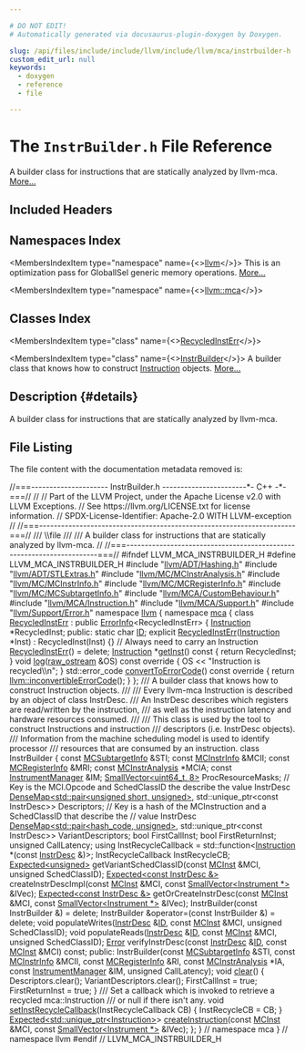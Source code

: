 ```yaml
---

# DO NOT EDIT!
# Automatically generated via docusaurus-plugin-doxygen by Doxygen.

slug: /api/files/include/include/llvm/include/llvm/mca/instrbuilder-h
custom_edit_url: null
keywords:
  - doxygen
  - reference
  - file

---
```





# The `InstrBuilder.h` File Reference

<DoxygenPage pluginConfig={pluginConfig}>

A builder class for instructions that are statically analyzed by llvm-mca. <a href="#details">More...</a>

## Included Headers

<IncludesList>
<IncludesListItem
  filePath="llvm/ADT/Hashing.h"
  permalink="/docs/api/files/include/include/llvm/include/llvm/adt/hashing-h"
  isLocal="true" />
<IncludesListItem
  filePath="llvm/ADT/STLExtras.h"
  permalink="/docs/api/files/include/include/llvm/include/llvm/adt/stlextras-h"
  isLocal="true" />
<IncludesListItem
  filePath="llvm/MC/MCInstrAnalysis.h"
  permalink="/docs/api/files/include/include/llvm/include/llvm/mc/mcinstranalysis-h"
  isLocal="true" />
<IncludesListItem
  filePath="llvm/MC/MCInstrInfo.h"
  permalink="/docs/api/files/include/include/llvm/include/llvm/mc/mcinstrinfo-h"
  isLocal="true" />
<IncludesListItem
  filePath="llvm/MC/MCRegisterInfo.h"
  permalink="/docs/api/files/include/include/llvm/include/llvm/mc/mcregisterinfo-h"
  isLocal="true" />
<IncludesListItem
  filePath="llvm/MC/MCSubtargetInfo.h"
  permalink="/docs/api/files/include/include/llvm/include/llvm/mc/mcsubtargetinfo-h"
  isLocal="true" />
<IncludesListItem
  filePath="llvm/MCA/CustomBehaviour.h"
  permalink="/docs/api/files/include/include/llvm/include/llvm/mca/custombehaviour-h"
  isLocal="true" />
<IncludesListItem
  filePath="llvm/MCA/Instruction.h"
  permalink="/docs/api/files/include/include/llvm/include/llvm/mca/instruction-h"
  isLocal="true" />
<IncludesListItem
  filePath="llvm/MCA/Support.h"
  permalink="/docs/api/files/include/include/llvm/include/llvm/mca/support-h"
  isLocal="true" />
<IncludesListItem
  filePath="llvm/Support/Error.h"
  permalink="/docs/api/files/include/include/llvm/include/llvm/support/error-h"
  isLocal="true" />
</IncludesList>

## Namespaces Index

<MembersIndex>

<MembersIndexItem
  type="namespace"
  name={<><a href="/docs/api/namespaces/llvm">llvm</a></>}>
This is an optimization pass for GlobalISel generic memory operations. <a href="/docs/api/namespaces/llvm/#details">More...</a>
</MembersIndexItem>

<MembersIndexItem
  type="namespace"
  name={<><a href="/docs/api/namespaces/llvm/mca">llvm::mca</a></>}>
</MembersIndexItem>

</MembersIndex>

## Classes Index

<MembersIndex>

<MembersIndexItem
  type="class"
  name={<><a href="/docs/api/classes/llvm/mca/recycledinsterr">RecycledInstErr</a></>}>
</MembersIndexItem>

<MembersIndexItem
  type="class"
  name={<><a href="/docs/api/classes/llvm/mca/instrbuilder">InstrBuilder</a></>}>
A builder class that knows how to construct <a href="/docs/api/classes/llvm/mca/instruction">Instruction</a> objects. <a href="/docs/api/classes/llvm/mca/instrbuilder/#details">More...</a>
</MembersIndexItem>

</MembersIndex>

## Description {#details}

A builder class for instructions that are statically analyzed by llvm-mca.

## File Listing

The file content with the documentation metadata removed is:

<ProgramListing>

<Link id="l00001" /><CodeLine lineNumber="1"><Highlight kind="comment">//===--------------------- InstrBuilder.h -----------------------&#42;- C++ -&#42;-===//</Highlight><Highlight kind="normal"></Highlight></CodeLine>
<Link id="l00002" /><CodeLine lineNumber="2"><Highlight kind="normal"></Highlight><Highlight kind="comment">//</Highlight><Highlight kind="normal"></Highlight></CodeLine>
<Link id="l00003" /><CodeLine lineNumber="3"><Highlight kind="normal"></Highlight><Highlight kind="comment">// Part of the LLVM Project, under the Apache License v2.0 with LLVM Exceptions.</Highlight><Highlight kind="normal"></Highlight></CodeLine>
<Link id="l00004" /><CodeLine lineNumber="4"><Highlight kind="normal"></Highlight><Highlight kind="comment">// See https://llvm.org/LICENSE.txt for license information.</Highlight><Highlight kind="normal"></Highlight></CodeLine>
<Link id="l00005" /><CodeLine lineNumber="5"><Highlight kind="normal"></Highlight><Highlight kind="comment">// SPDX-License-Identifier: Apache-2.0 WITH LLVM-exception</Highlight><Highlight kind="normal"></Highlight></CodeLine>
<Link id="l00006" /><CodeLine lineNumber="6"><Highlight kind="normal"></Highlight><Highlight kind="comment">//</Highlight><Highlight kind="normal"></Highlight></CodeLine>
<Link id="l00007" /><CodeLine lineNumber="7"><Highlight kind="normal"></Highlight><Highlight kind="comment">//===----------------------------------------------------------------------===//</Highlight><Highlight kind="comment"></Highlight></CodeLine>
<Link id="l00008" /><CodeLine lineNumber="8"><Highlight kind="comment">/// \\file</Highlight></CodeLine>
<Link id="l00009" /><CodeLine lineNumber="9"><Highlight kind="comment">///</Highlight></CodeLine>
<Link id="l00010" /><CodeLine lineNumber="10"><Highlight kind="comment">/// A builder class for instructions that are statically analyzed by llvm-mca.</Highlight><Highlight kind="normal"></Highlight></CodeLine>
<Link id="l00011" /><CodeLine lineNumber="11"><Highlight kind="normal"></Highlight><Highlight kind="comment">//</Highlight><Highlight kind="normal"></Highlight></CodeLine>
<Link id="l00012" /><CodeLine lineNumber="12"><Highlight kind="normal"></Highlight><Highlight kind="comment">//===----------------------------------------------------------------------===//</Highlight><Highlight kind="normal"></Highlight></CodeLine>
<Link id="l00013" /><CodeLine lineNumber="13"><Highlight kind="normal"></Highlight></CodeLine>
<Link id="l00014" /><CodeLine lineNumber="14"><Highlight kind="normal"></Highlight><Highlight kind="preprocessor">#ifndef LLVM&#95;MCA&#95;INSTRBUILDER&#95;H</Highlight><Highlight kind="normal"></Highlight></CodeLine>
<Link id="l00015" /><CodeLine lineNumber="15"><Highlight kind="normal"></Highlight><Highlight kind="preprocessor">#define LLVM&#95;MCA&#95;INSTRBUILDER&#95;H</Highlight><Highlight kind="normal"></Highlight></CodeLine>
<Link id="l00016" /><CodeLine lineNumber="16"><Highlight kind="normal"></Highlight></CodeLine>
<Link id="l00017" /><CodeLine lineNumber="17"><Highlight kind="normal"></Highlight><Highlight kind="preprocessor">#include &quot;<a href="/docs/api/files/include/include/llvm/include/llvm/adt/hashing-h">llvm/ADT/Hashing.h</a>&quot;</Highlight><Highlight kind="normal"></Highlight></CodeLine>
<Link id="l00018" /><CodeLine lineNumber="18"><Highlight kind="normal"></Highlight><Highlight kind="preprocessor">#include &quot;<a href="/docs/api/files/include/include/llvm/include/llvm/adt/stlextras-h">llvm/ADT/STLExtras.h</a>&quot;</Highlight><Highlight kind="normal"></Highlight></CodeLine>
<Link id="l00019" /><CodeLine lineNumber="19"><Highlight kind="normal"></Highlight><Highlight kind="preprocessor">#include &quot;<a href="/docs/api/files/include/include/llvm/include/llvm/mc/mcinstranalysis-h">llvm/MC/MCInstrAnalysis.h</a>&quot;</Highlight><Highlight kind="normal"></Highlight></CodeLine>
<Link id="l00020" /><CodeLine lineNumber="20"><Highlight kind="normal"></Highlight><Highlight kind="preprocessor">#include &quot;<a href="/docs/api/files/include/include/llvm/include/llvm/mc/mcinstrinfo-h">llvm/MC/MCInstrInfo.h</a>&quot;</Highlight><Highlight kind="normal"></Highlight></CodeLine>
<Link id="l00021" /><CodeLine lineNumber="21"><Highlight kind="normal"></Highlight><Highlight kind="preprocessor">#include &quot;<a href="/docs/api/files/include/include/llvm/include/llvm/mc/mcregisterinfo-h">llvm/MC/MCRegisterInfo.h</a>&quot;</Highlight><Highlight kind="normal"></Highlight></CodeLine>
<Link id="l00022" /><CodeLine lineNumber="22"><Highlight kind="normal"></Highlight><Highlight kind="preprocessor">#include &quot;<a href="/docs/api/files/include/include/llvm/include/llvm/mc/mcsubtargetinfo-h">llvm/MC/MCSubtargetInfo.h</a>&quot;</Highlight><Highlight kind="normal"></Highlight></CodeLine>
<Link id="l00023" /><CodeLine lineNumber="23"><Highlight kind="normal"></Highlight><Highlight kind="preprocessor">#include &quot;<a href="/docs/api/files/include/include/llvm/include/llvm/mca/custombehaviour-h">llvm/MCA/CustomBehaviour.h</a>&quot;</Highlight><Highlight kind="normal"></Highlight></CodeLine>
<Link id="l00024" /><CodeLine lineNumber="24"><Highlight kind="normal"></Highlight><Highlight kind="preprocessor">#include &quot;<a href="/docs/api/files/include/include/llvm/include/llvm/mca/instruction-h">llvm/MCA/Instruction.h</a>&quot;</Highlight><Highlight kind="normal"></Highlight></CodeLine>
<Link id="l00025" /><CodeLine lineNumber="25"><Highlight kind="normal"></Highlight><Highlight kind="preprocessor">#include &quot;<a href="/docs/api/files/include/include/llvm/include/llvm/mca/support-h">llvm/MCA/Support.h</a>&quot;</Highlight><Highlight kind="normal"></Highlight></CodeLine>
<Link id="l00026" /><CodeLine lineNumber="26"><Highlight kind="normal"></Highlight><Highlight kind="preprocessor">#include &quot;<a href="/docs/api/files/include/include/llvm/include/llvm/support/error-h">llvm/Support/Error.h</a>&quot;</Highlight><Highlight kind="normal"></Highlight></CodeLine>
<Link id="l00027" /><CodeLine lineNumber="27"><Highlight kind="normal"></Highlight></CodeLine>
<Link id="l00028" /><CodeLine lineNumber="28"><Highlight kind="normal"></Highlight><Highlight kind="keyword">namespace </Highlight><Highlight kind="normal"><a href="/docs/api/namespaces/llvm">llvm</a> &#123;</Highlight></CodeLine>
<Link id="l00029" /><CodeLine lineNumber="29"><Highlight kind="normal"></Highlight><Highlight kind="keyword">namespace </Highlight><Highlight kind="normal"><a href="/docs/api/namespaces/llvm/mca">mca</a> &#123;</Highlight></CodeLine>
<Link id="l00030" /><CodeLine lineNumber="30"><Highlight kind="normal"></Highlight></CodeLine>
<Link id="l00031" /><CodeLine lineNumber="31" lineLink="/docs/api/classes/llvm/mca/recycledinsterr"><Highlight kind="normal"></Highlight><Highlight kind="keyword">class </Highlight><Highlight kind="normal"><a href="/docs/api/classes/llvm/mca/recycledinsterr/#a416a7f2cda238dbe9d2407abd5de2224">RecycledInstErr</a> : </Highlight><Highlight kind="keyword">public</Highlight><Highlight kind="normal"> <a href="/docs/api/classes/llvm/errorinfo">ErrorInfo</a>&lt;RecycledInstErr&gt; &#123;</Highlight></CodeLine>
<Link id="l00032" /><CodeLine lineNumber="32"><Highlight kind="normal">  <a href="/docs/api/classes/llvm/mca/instruction">Instruction</a> &#42;RecycledInst;</Highlight></CodeLine>
<Link id="l00033" /><CodeLine lineNumber="33"><Highlight kind="normal"></Highlight></CodeLine>
<Link id="l00034" /><CodeLine lineNumber="34"><Highlight kind="normal"></Highlight><Highlight kind="keyword">public</Highlight><Highlight kind="normal">:</Highlight></CodeLine>
<Link id="l00035" /><CodeLine lineNumber="35" lineLink="/docs/api/classes/llvm/mca/recycledinsterr/#a906294eea15ebf3ba3e1f78e629718e4"><Highlight kind="normal">  </Highlight><Highlight kind="keyword">static</Highlight><Highlight kind="normal"> </Highlight><Highlight kind="keywordtype">char</Highlight><Highlight kind="normal"> <a href="/docs/api/classes/llvm/mca/recycledinsterr/#a906294eea15ebf3ba3e1f78e629718e4">ID</a>;</Highlight></CodeLine>
<Link id="l00036" /><CodeLine lineNumber="36"><Highlight kind="normal"></Highlight></CodeLine>
<Link id="l00037" /><CodeLine lineNumber="37" lineLink="/docs/api/classes/llvm/mca/recycledinsterr/#a416a7f2cda238dbe9d2407abd5de2224"><Highlight kind="normal">  </Highlight><Highlight kind="keyword">explicit</Highlight><Highlight kind="normal"> <a href="/docs/api/classes/llvm/mca/recycledinsterr/#a416a7f2cda238dbe9d2407abd5de2224">RecycledInstErr</a>(<a href="/docs/api/classes/llvm/mca/instruction">Instruction</a> &#42;Inst) : RecycledInst(Inst) &#123;&#125;</Highlight></CodeLine>
<Link id="l00038" /><CodeLine lineNumber="38"><Highlight kind="normal">  </Highlight><Highlight kind="comment">// Always need to carry an Instruction</Highlight><Highlight kind="normal"></Highlight></CodeLine>
<Link id="l00039" /><CodeLine lineNumber="39" lineLink="/docs/api/classes/llvm/mca/recycledinsterr/#a0cacf1eb4ad945602456a6ace3951992"><Highlight kind="normal">  <a href="/docs/api/classes/llvm/mca/recycledinsterr/#a0cacf1eb4ad945602456a6ace3951992">RecycledInstErr</a>() = </Highlight><Highlight kind="keyword">delete</Highlight><Highlight kind="normal">;</Highlight></CodeLine>
<Link id="l00040" /><CodeLine lineNumber="40"><Highlight kind="normal"></Highlight></CodeLine>
<Link id="l00041" /><CodeLine lineNumber="41" lineLink="/docs/api/classes/llvm/mca/recycledinsterr/#a3781a5264f7edc9af0af24af51971703"><Highlight kind="normal">  <a href="/docs/api/classes/llvm/mca/instruction">Instruction</a> &#42;<a href="/docs/api/classes/llvm/mca/recycledinsterr/#a3781a5264f7edc9af0af24af51971703">getInst</a>()</Highlight><Highlight kind="keyword"> const </Highlight><Highlight kind="normal">&#123; </Highlight><Highlight kind="keywordflow">return</Highlight><Highlight kind="normal"> RecycledInst; &#125;</Highlight></CodeLine>
<Link id="l00042" /><CodeLine lineNumber="42"><Highlight kind="normal"></Highlight></CodeLine>
<Link id="l00043" /><CodeLine lineNumber="43" lineLink="/docs/api/classes/llvm/mca/recycledinsterr/#a2ab007e2326ac07bc6f69d893e2cd254"><Highlight kind="normal">  </Highlight><Highlight kind="keywordtype">void</Highlight><Highlight kind="normal"> <a href="/docs/api/classes/llvm/mca/recycledinsterr/#a2ab007e2326ac07bc6f69d893e2cd254">log</a>(<a href="/docs/api/classes/llvm/raw-ostream">raw&#95;ostream</a> &amp;OS)</Highlight><Highlight kind="keyword"> const override </Highlight><Highlight kind="normal">&#123;</Highlight></CodeLine>
<Link id="l00044" /><CodeLine lineNumber="44"><Highlight kind="normal">    OS &lt;&lt; </Highlight><Highlight kind="stringliteral">&quot;Instruction is recycled\\n&quot;</Highlight><Highlight kind="normal">;</Highlight></CodeLine>
<Link id="l00045" /><CodeLine lineNumber="45"><Highlight kind="normal">  &#125;</Highlight></CodeLine>
<Link id="l00046" /><CodeLine lineNumber="46"><Highlight kind="normal"></Highlight></CodeLine>
<Link id="l00047" /><CodeLine lineNumber="47" lineLink="/docs/api/classes/llvm/mca/recycledinsterr/#a627be2e6ba695ab8265fe1ed0bd61f63"><Highlight kind="normal">  std::error&#95;code <a href="/docs/api/classes/llvm/mca/recycledinsterr/#a627be2e6ba695ab8265fe1ed0bd61f63">convertToErrorCode</a>()</Highlight><Highlight kind="keyword"> const override </Highlight><Highlight kind="normal">&#123;</Highlight></CodeLine>
<Link id="l00048" /><CodeLine lineNumber="48"><Highlight kind="normal">    </Highlight><Highlight kind="keywordflow">return</Highlight><Highlight kind="normal"> <a href="/docs/api/namespaces/llvm/#a2b43c21951d0948b34bcf7019949032d">llvm::inconvertibleErrorCode</a>();</Highlight></CodeLine>
<Link id="l00049" /><CodeLine lineNumber="49"><Highlight kind="normal">  &#125;</Highlight></CodeLine>
<Link id="l00050" /><CodeLine lineNumber="50"><Highlight kind="normal">&#125;;</Highlight></CodeLine>
<Link id="l00051" /><CodeLine lineNumber="51"><Highlight kind="normal"></Highlight><Highlight kind="comment"></Highlight></CodeLine>
<Link id="l00052" /><CodeLine lineNumber="52"><Highlight kind="comment">/// A builder class that knows how to construct Instruction objects.</Highlight></CodeLine>
<Link id="l00053" /><CodeLine lineNumber="53"><Highlight kind="comment">///</Highlight></CodeLine>
<Link id="l00054" /><CodeLine lineNumber="54"><Highlight kind="comment">/// Every llvm-mca Instruction is described by an object of class InstrDesc.</Highlight></CodeLine>
<Link id="l00055" /><CodeLine lineNumber="55"><Highlight kind="comment">/// An InstrDesc describes which registers are read/written by the instruction,</Highlight></CodeLine>
<Link id="l00056" /><CodeLine lineNumber="56"><Highlight kind="comment">/// as well as the instruction latency and hardware resources consumed.</Highlight></CodeLine>
<Link id="l00057" /><CodeLine lineNumber="57"><Highlight kind="comment">///</Highlight></CodeLine>
<Link id="l00058" /><CodeLine lineNumber="58"><Highlight kind="comment">/// This class is used by the tool to construct Instructions and instruction</Highlight></CodeLine>
<Link id="l00059" /><CodeLine lineNumber="59"><Highlight kind="comment">/// descriptors (i.e. InstrDesc objects).</Highlight></CodeLine>
<Link id="l00060" /><CodeLine lineNumber="60"><Highlight kind="comment">/// Information from the machine scheduling model is used to identify processor</Highlight></CodeLine>
<Link id="l00061" /><CodeLine lineNumber="61"><Highlight kind="comment">/// resources that are consumed by an instruction.</Highlight><Highlight kind="normal"></Highlight></CodeLine>
<Link id="l00062" /><CodeLine lineNumber="62" lineLink="/docs/api/classes/llvm/mca/instrbuilder"><Highlight kind="normal"></Highlight><Highlight kind="keyword">class </Highlight><Highlight kind="normal">InstrBuilder &#123;</Highlight></CodeLine>
<Link id="l00063" /><CodeLine lineNumber="63"><Highlight kind="normal">  </Highlight><Highlight kind="keyword">const</Highlight><Highlight kind="normal"> <a href="/docs/api/classes/llvm/mcsubtargetinfo">MCSubtargetInfo</a> &amp;STI;</Highlight></CodeLine>
<Link id="l00064" /><CodeLine lineNumber="64"><Highlight kind="normal">  </Highlight><Highlight kind="keyword">const</Highlight><Highlight kind="normal"> <a href="/docs/api/classes/llvm/mcinstrinfo">MCInstrInfo</a> &amp;MCII;</Highlight></CodeLine>
<Link id="l00065" /><CodeLine lineNumber="65"><Highlight kind="normal">  </Highlight><Highlight kind="keyword">const</Highlight><Highlight kind="normal"> <a href="/docs/api/classes/llvm/mcregisterinfo">MCRegisterInfo</a> &amp;MRI;</Highlight></CodeLine>
<Link id="l00066" /><CodeLine lineNumber="66"><Highlight kind="normal">  </Highlight><Highlight kind="keyword">const</Highlight><Highlight kind="normal"> <a href="/docs/api/classes/llvm/mcinstranalysis">MCInstrAnalysis</a> &#42;MCIA;</Highlight></CodeLine>
<Link id="l00067" /><CodeLine lineNumber="67"><Highlight kind="normal">  </Highlight><Highlight kind="keyword">const</Highlight><Highlight kind="normal"> <a href="/docs/api/classes/llvm/mca/instrumentmanager">InstrumentManager</a> &amp;IM;</Highlight></CodeLine>
<Link id="l00068" /><CodeLine lineNumber="68"><Highlight kind="normal">  <a href="/docs/api/classes/llvm/smallvector">SmallVector&lt;uint64&#95;t, 8&gt;</a> ProcResourceMasks;</Highlight></CodeLine>
<Link id="l00069" /><CodeLine lineNumber="69"><Highlight kind="normal"></Highlight></CodeLine>
<Link id="l00070" /><CodeLine lineNumber="70"><Highlight kind="normal">  </Highlight><Highlight kind="comment">// Key is the MCI.Opcode and SchedClassID the describe the value InstrDesc</Highlight><Highlight kind="normal"></Highlight></CodeLine>
<Link id="l00071" /><CodeLine lineNumber="71"><Highlight kind="normal">  <a href="/docs/api/classes/llvm/densemap">DenseMap&lt;std::pair&lt;unsigned short, unsigned&gt;</a>,</Highlight></CodeLine>
<Link id="l00072" /><CodeLine lineNumber="72"><Highlight kind="normal">           std::unique&#95;ptr&lt;const InstrDesc&gt;&gt;</Highlight></CodeLine>
<Link id="l00073" /><CodeLine lineNumber="73"><Highlight kind="normal">      Descriptors;</Highlight></CodeLine>
<Link id="l00074" /><CodeLine lineNumber="74"><Highlight kind="normal"></Highlight></CodeLine>
<Link id="l00075" /><CodeLine lineNumber="75"><Highlight kind="normal">  </Highlight><Highlight kind="comment">// Key is a hash of the MCInstruction and a SchedClassID that describe the</Highlight><Highlight kind="normal"></Highlight></CodeLine>
<Link id="l00076" /><CodeLine lineNumber="76"><Highlight kind="normal">  </Highlight><Highlight kind="comment">// value InstrDesc</Highlight><Highlight kind="normal"></Highlight></CodeLine>
<Link id="l00077" /><CodeLine lineNumber="77"><Highlight kind="normal">  <a href="/docs/api/classes/llvm/densemap">DenseMap&lt;std::pair&lt;hash&#95;code, unsigned&gt;</a>, std::unique&#95;ptr&lt;const InstrDesc&gt;&gt;</Highlight></CodeLine>
<Link id="l00078" /><CodeLine lineNumber="78"><Highlight kind="normal">      VariantDescriptors;</Highlight></CodeLine>
<Link id="l00079" /><CodeLine lineNumber="79"><Highlight kind="normal"></Highlight></CodeLine>
<Link id="l00080" /><CodeLine lineNumber="80"><Highlight kind="normal">  </Highlight><Highlight kind="keywordtype">bool</Highlight><Highlight kind="normal"> FirstCallInst;</Highlight></CodeLine>
<Link id="l00081" /><CodeLine lineNumber="81"><Highlight kind="normal">  </Highlight><Highlight kind="keywordtype">bool</Highlight><Highlight kind="normal"> FirstReturnInst;</Highlight></CodeLine>
<Link id="l00082" /><CodeLine lineNumber="82"><Highlight kind="normal">  </Highlight><Highlight kind="keywordtype">unsigned</Highlight><Highlight kind="normal"> CallLatency;</Highlight></CodeLine>
<Link id="l00083" /><CodeLine lineNumber="83"><Highlight kind="normal"></Highlight></CodeLine>
<Link id="l00084" /><CodeLine lineNumber="84"><Highlight kind="normal">  </Highlight><Highlight kind="keyword">using </Highlight><Highlight kind="normal">InstRecycleCallback = std::function&lt;<a href="/docs/api/classes/llvm/mca/instruction">Instruction</a> &#42;(</Highlight><Highlight kind="keyword">const</Highlight><Highlight kind="normal"> <a href="/docs/api/structs/llvm/mca/instrdesc">InstrDesc</a> &amp;)&gt;;</Highlight></CodeLine>
<Link id="l00085" /><CodeLine lineNumber="85"><Highlight kind="normal">  InstRecycleCallback InstRecycleCB;</Highlight></CodeLine>
<Link id="l00086" /><CodeLine lineNumber="86"><Highlight kind="normal"></Highlight></CodeLine>
<Link id="l00087" /><CodeLine lineNumber="87"><Highlight kind="normal">  <a href="/docs/api/classes/llvm/expected">Expected&lt;unsigned&gt;</a> getVariantSchedClassID(</Highlight><Highlight kind="keyword">const</Highlight><Highlight kind="normal"> <a href="/docs/api/classes/llvm/mcinst">MCInst</a> &amp;MCI, </Highlight><Highlight kind="keywordtype">unsigned</Highlight><Highlight kind="normal"> SchedClassID);</Highlight></CodeLine>
<Link id="l00088" /><CodeLine lineNumber="88"><Highlight kind="normal">  <a href="/docs/api/classes/llvm/expected">Expected&lt;const InstrDesc &amp;&gt;</a></Highlight></CodeLine>
<Link id="l00089" /><CodeLine lineNumber="89"><Highlight kind="normal">  createInstrDescImpl(</Highlight><Highlight kind="keyword">const</Highlight><Highlight kind="normal"> <a href="/docs/api/classes/llvm/mcinst">MCInst</a> &amp;MCI, </Highlight><Highlight kind="keyword">const</Highlight><Highlight kind="normal"> <a href="/docs/api/classes/llvm/smallvector">SmallVector&lt;Instrument &#42;&gt;</a> &amp;IVec);</Highlight></CodeLine>
<Link id="l00090" /><CodeLine lineNumber="90"><Highlight kind="normal">  <a href="/docs/api/classes/llvm/expected">Expected&lt;const InstrDesc &amp;&gt;</a></Highlight></CodeLine>
<Link id="l00091" /><CodeLine lineNumber="91"><Highlight kind="normal">  getOrCreateInstrDesc(</Highlight><Highlight kind="keyword">const</Highlight><Highlight kind="normal"> <a href="/docs/api/classes/llvm/mcinst">MCInst</a> &amp;MCI,</Highlight></CodeLine>
<Link id="l00092" /><CodeLine lineNumber="92"><Highlight kind="normal">                       </Highlight><Highlight kind="keyword">const</Highlight><Highlight kind="normal"> <a href="/docs/api/classes/llvm/smallvector">SmallVector&lt;Instrument &#42;&gt;</a> &amp;IVec);</Highlight></CodeLine>
<Link id="l00093" /><CodeLine lineNumber="93"><Highlight kind="normal"></Highlight></CodeLine>
<Link id="l00094" /><CodeLine lineNumber="94"><Highlight kind="normal">  InstrBuilder(</Highlight><Highlight kind="keyword">const</Highlight><Highlight kind="normal"> InstrBuilder &amp;) = </Highlight><Highlight kind="keyword">delete</Highlight><Highlight kind="normal">;</Highlight></CodeLine>
<Link id="l00095" /><CodeLine lineNumber="95"><Highlight kind="normal">  InstrBuilder &amp;operator=(</Highlight><Highlight kind="keyword">const</Highlight><Highlight kind="normal"> InstrBuilder &amp;) = </Highlight><Highlight kind="keyword">delete</Highlight><Highlight kind="normal">;</Highlight></CodeLine>
<Link id="l00096" /><CodeLine lineNumber="96"><Highlight kind="normal"></Highlight></CodeLine>
<Link id="l00097" /><CodeLine lineNumber="97"><Highlight kind="normal">  </Highlight><Highlight kind="keywordtype">void</Highlight><Highlight kind="normal"> populateWrites(<a href="/docs/api/structs/llvm/mca/instrdesc">InstrDesc</a> &amp;<a href="/docs/api/namespaces/llvm/mca/#a44427ff63cc2c81606a3f0175ac2b756">ID</a>, </Highlight><Highlight kind="keyword">const</Highlight><Highlight kind="normal"> <a href="/docs/api/classes/llvm/mcinst">MCInst</a> &amp;MCI, </Highlight><Highlight kind="keywordtype">unsigned</Highlight><Highlight kind="normal"> SchedClassID);</Highlight></CodeLine>
<Link id="l00098" /><CodeLine lineNumber="98"><Highlight kind="normal">  </Highlight><Highlight kind="keywordtype">void</Highlight><Highlight kind="normal"> populateReads(<a href="/docs/api/structs/llvm/mca/instrdesc">InstrDesc</a> &amp;<a href="/docs/api/namespaces/llvm/mca/#a44427ff63cc2c81606a3f0175ac2b756">ID</a>, </Highlight><Highlight kind="keyword">const</Highlight><Highlight kind="normal"> <a href="/docs/api/classes/llvm/mcinst">MCInst</a> &amp;MCI, </Highlight><Highlight kind="keywordtype">unsigned</Highlight><Highlight kind="normal"> SchedClassID);</Highlight></CodeLine>
<Link id="l00099" /><CodeLine lineNumber="99"><Highlight kind="normal">  <a href="/docs/api/classes/llvm/error">Error</a> verifyInstrDesc(</Highlight><Highlight kind="keyword">const</Highlight><Highlight kind="normal"> <a href="/docs/api/structs/llvm/mca/instrdesc">InstrDesc</a> &amp;<a href="/docs/api/namespaces/llvm/mca/#a44427ff63cc2c81606a3f0175ac2b756">ID</a>, </Highlight><Highlight kind="keyword">const</Highlight><Highlight kind="normal"> <a href="/docs/api/classes/llvm/mcinst">MCInst</a> &amp;MCI) </Highlight><Highlight kind="keyword">const</Highlight><Highlight kind="normal">;</Highlight></CodeLine>
<Link id="l00100" /><CodeLine lineNumber="100"><Highlight kind="normal"></Highlight></CodeLine>
<Link id="l00101" /><CodeLine lineNumber="101"><Highlight kind="normal"></Highlight><Highlight kind="keyword">public</Highlight><Highlight kind="normal">:</Highlight></CodeLine>
<Link id="l00102" /><CodeLine lineNumber="102"><Highlight kind="normal">  InstrBuilder(</Highlight><Highlight kind="keyword">const</Highlight><Highlight kind="normal"> <a href="/docs/api/classes/llvm/mcsubtargetinfo">MCSubtargetInfo</a> &amp;STI, </Highlight><Highlight kind="keyword">const</Highlight><Highlight kind="normal"> <a href="/docs/api/classes/llvm/mcinstrinfo">MCInstrInfo</a> &amp;MCII,</Highlight></CodeLine>
<Link id="l00103" /><CodeLine lineNumber="103"><Highlight kind="normal">               </Highlight><Highlight kind="keyword">const</Highlight><Highlight kind="normal"> <a href="/docs/api/classes/llvm/mcregisterinfo">MCRegisterInfo</a> &amp;RI, </Highlight><Highlight kind="keyword">const</Highlight><Highlight kind="normal"> <a href="/docs/api/classes/llvm/mcinstranalysis">MCInstrAnalysis</a> &#42;IA,</Highlight></CodeLine>
<Link id="l00104" /><CodeLine lineNumber="104"><Highlight kind="normal">               </Highlight><Highlight kind="keyword">const</Highlight><Highlight kind="normal"> <a href="/docs/api/classes/llvm/mca/instrumentmanager">InstrumentManager</a> &amp;IM, </Highlight><Highlight kind="keywordtype">unsigned</Highlight><Highlight kind="normal"> CallLatency);</Highlight></CodeLine>
<Link id="l00105" /><CodeLine lineNumber="105"><Highlight kind="normal"></Highlight></CodeLine>
<Link id="l00106" /><CodeLine lineNumber="106" lineLink="/docs/api/classes/llvm/mca/instrbuilder/#ac0e30913882c754ac8e1c35fa4fb7e9a"><Highlight kind="normal">  </Highlight><Highlight kind="keywordtype">void</Highlight><Highlight kind="normal"> <a href="/docs/api/classes/llvm/mca/instrbuilder/#ac0e30913882c754ac8e1c35fa4fb7e9a">clear</a>() &#123;</Highlight></CodeLine>
<Link id="l00107" /><CodeLine lineNumber="107"><Highlight kind="normal">    Descriptors.clear();</Highlight></CodeLine>
<Link id="l00108" /><CodeLine lineNumber="108"><Highlight kind="normal">    VariantDescriptors.clear();</Highlight></CodeLine>
<Link id="l00109" /><CodeLine lineNumber="109"><Highlight kind="normal">    FirstCallInst = </Highlight><Highlight kind="keyword">true</Highlight><Highlight kind="normal">;</Highlight></CodeLine>
<Link id="l00110" /><CodeLine lineNumber="110"><Highlight kind="normal">    FirstReturnInst = </Highlight><Highlight kind="keyword">true</Highlight><Highlight kind="normal">;</Highlight></CodeLine>
<Link id="l00111" /><CodeLine lineNumber="111"><Highlight kind="normal">  &#125;</Highlight></CodeLine>
<Link id="l00112" /><CodeLine lineNumber="112"><Highlight kind="normal"></Highlight><Highlight kind="comment"></Highlight></CodeLine>
<Link id="l00113" /><CodeLine lineNumber="113"><Highlight kind="comment">  /// Set a callback which is invoked to retrieve a recycled mca::Instruction</Highlight></CodeLine>
<Link id="l00114" /><CodeLine lineNumber="114"><Highlight kind="comment">  /// or null if there isn&#39;t any.</Highlight><Highlight kind="normal"></Highlight></CodeLine>
<Link id="l00115" /><CodeLine lineNumber="115" lineLink="/docs/api/classes/llvm/mca/instrbuilder/#ac306a229b27840a7344ae4b2f7090d0d"><Highlight kind="normal">  </Highlight><Highlight kind="keywordtype">void</Highlight><Highlight kind="normal"> <a href="/docs/api/classes/llvm/mca/instrbuilder/#ac306a229b27840a7344ae4b2f7090d0d">setInstRecycleCallback</a>(InstRecycleCallback CB) &#123; InstRecycleCB = CB; &#125;</Highlight></CodeLine>
<Link id="l00116" /><CodeLine lineNumber="116"><Highlight kind="normal"></Highlight></CodeLine>
<Link id="l00117" /><CodeLine lineNumber="117"><Highlight kind="normal">  <a href="/docs/api/classes/llvm/expected">Expected&lt;std::unique&#95;ptr&lt;Instruction&gt;</a>&gt;</Highlight></CodeLine>
<Link id="l00118" /><CodeLine lineNumber="118"><Highlight kind="normal">  <a href="/docs/api/classes/llvm/mca/instrbuilder/#afe394be08220c92f22489a0f952d39ee">createInstruction</a>(</Highlight><Highlight kind="keyword">const</Highlight><Highlight kind="normal"> <a href="/docs/api/classes/llvm/mcinst">MCInst</a> &amp;MCI, </Highlight><Highlight kind="keyword">const</Highlight><Highlight kind="normal"> <a href="/docs/api/classes/llvm/smallvector">SmallVector&lt;Instrument &#42;&gt;</a> &amp;IVec);</Highlight></CodeLine>
<Link id="l00119" /><CodeLine lineNumber="119"><Highlight kind="normal">&#125;;</Highlight></CodeLine>
<Link id="l00120" /><CodeLine lineNumber="120"><Highlight kind="normal">&#125; </Highlight><Highlight kind="comment">// namespace mca</Highlight><Highlight kind="normal"></Highlight></CodeLine>
<Link id="l00121" /><CodeLine lineNumber="121"><Highlight kind="normal">&#125; </Highlight><Highlight kind="comment">// namespace llvm</Highlight><Highlight kind="normal"></Highlight></CodeLine>
<Link id="l00122" /><CodeLine lineNumber="122"><Highlight kind="normal"></Highlight></CodeLine>
<Link id="l00123" /><CodeLine lineNumber="123"><Highlight kind="normal"></Highlight><Highlight kind="preprocessor">#endif </Highlight><Highlight kind="comment">// LLVM&#95;MCA&#95;INSTRBUILDER&#95;H</Highlight><Highlight kind="normal"></Highlight></CodeLine>

</ProgramListing>

</DoxygenPage>
